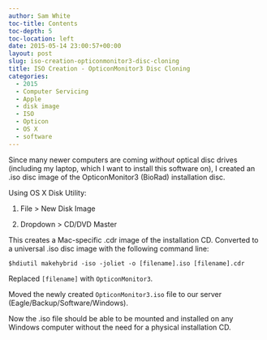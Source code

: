 ```yaml
---
author: Sam White
toc-title: Contents
toc-depth: 5
toc-location: left
date: 2015-05-14 23:00:57+00:00
layout: post
slug: iso-creation-opticonmonitor3-disc-cloning
title: ISO Creation - OpticonMonitor3 Disc Cloning
categories:
  - 2015
  - Computer Servicing
  - Apple
  - disk image
  - ISO
  - Opticon
  - OS X
  - software
---
```


Since many newer computers are coming _without_ optical disc drives (including my laptop, which I want to install this software on), I created an .iso disc image of the OpticonMonitor3 (BioRad) installation disc.

Using OS X Disk Utility:





  1. File > New Disk Image



  2. Dropdown > CD/DVD Master






This creates a Mac-specific .cdr image of the installation CD. Converted to a universal .iso disc image with the following command line:

`$hdiutil makehybrid -iso -joliet -o [filename].iso [filename].cdr`

Replaced `[filename]` with `OpticonMonitor3`.

Moved the newly created `OpticonMonitor3.iso` file to our server (Eagle/Backup/Software/Windows).

Now the .iso file should be able to be mounted and installed on any Windows computer without the need for a physical installation CD.
